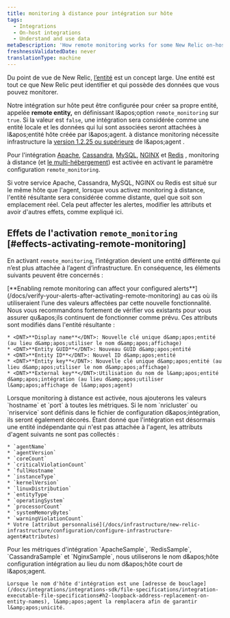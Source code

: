 ```yaml
---
title: monitoring à distance pour intégration sur hôte
tags:
  - Integrations
  - On-host integrations
  - Understand and use data
metaDescription: 'How remote monitoring works for some New Relic on-host integrations (particularly Apache, Cassandra, MySQL, NGINX, and Redis)'
freshnessValidatedDate: never
translationType: machine
---
```


Du point de vue de New Relic, [l’entité](/docs/new-relic-one/use-new-relic-one/core-concepts/what-entity-new-relic#what-is-entity) est un concept large. Une entité est tout ce que New Relic peut identifier et qui possède des données que vous pouvez monitorer.

Notre intégration sur hôte peut être configurée pour créer sa propre entité, appelée <DNT>**remote entity,**</DNT> en définissant l&amp;apos;option `remote_monitoring` sur `true`. Si la valeur est `false`, une intégration sera considérée comme une entité locale et les données qui lui sont associées seront attachées à l&amp;apos;entité hôte créée par l&amp;apos;agent. à distance monitoring nécessite infrastructure la [version 1.2.25 ou supérieure](/docs/release-notes/infrastructure-release-notes/infrastructure-agent-release-notes) de l&amp;apos;agent .

Pour l'intégration [Apache](/docs/integrations/host-integrations/host-integrations-list/apache-monitoring-integration), [Cassandra](/docs/integrations/host-integrations/host-integrations-list/cassandra-monitoring-integration), [MySQL](/docs/integrations/host-integrations/host-integrations-list/mysql-monitoring-integration), [NGINX](/docs/integrations/host-integrations/host-integrations-list/nginx-monitoring-integration) et [Redis](/docs/integrations/host-integrations/host-integrations-list/redis-monitoring-integration) , monitoring à distance (et [le multi-hébergement](/docs/integrations/host-integrations/getting-started/introduction-host-integrations#multiple-instances)) est activée en activant le paramètre configuration `remote_monitoring`.

<Callout variant="important">
  Si votre service Apache, Cassandra, MySQL, NGINX ou Redis est situé sur le même hôte que l'agent, lorsque vous activez monitoring à distance, l'entité résultante sera considérée comme distante, quel que soit son emplacement réel. Cela peut affecter les alertes, modifier les attributs et avoir d'autres effets, comme expliqué ici.
</Callout>

## Effets de l'activation `remote_monitoring` [#effects-activating-remote-monitoring]

En activant `remote_monitoring`, l’intégration devient une entité différente qui n’est plus attachée à l’agent d’infrastructure. En conséquence, les éléments suivants peuvent être concernés :

<CollapserGroup>
  <Collapser id="verify-alerts" title="Vérification des alertes">
    [<DNT>**Enabling remote monitoring can affect your configured alerts**</DNT>](/docs/verify-your-alerts-after-activating-remote-monitoring) au cas où ils utiliseraient l’une des valeurs affectées par cette nouvelle fonctionnalité. Nous vous recommandons fortement de vérifier vos <InlinePopover type="alerts" />existants pour vous assurer qu&amp;apos;ils continuent de fonctionner comme prévu.
  </Collapser>

  <Collapser id="new-entity-attributes" title="Nouvel attribut d'entité">
    Ces attributs sont modifiés dans l'entité résultante :

    * <DNT>**Display name**</DNT>: Nouvelle clé unique d&amp;apos;entité (au lieu d&amp;apos;utiliser le nom d&amp;apos;affichage)
    * <DNT>**Entity GUID**</DNT>: Nouveau GUID d&amp;apos;entité
    * <DNT>**Entity ID**</DNT>: Nouvel ID d&amp;apos;entité
    * <DNT>**Entity key**</DNT>: Nouvelle clé unique d&amp;apos;entité (au lieu d&amp;apos;utiliser le nom d&amp;apos;affichage)
    * <DNT>**External key**</DNT>:Utilisation du nom de l&amp;apos;entité d&amp;apos;intégration (au lieu d&amp;apos;utiliser l&amp;apos;affichage de l&amp;apos;agent)
  </Collapser>

  <Collapser id="new-decoration" title="Modifications des métriques enregistrées">
    Lorsque monitoring à distance est activée, nous ajouterons les valeurs `hostname` et `port` à toutes les métriques. Si le nom `nricluster` ou `nriservice` sont définis dans le fichier de configuration d&amp;apos;intégration, ils seront également décorés.
  </Collapser>

  <Collapser id="lost-attributes" title="Attribut non enregistré">
    Étant donné que l'intégration est désormais une entité indépendante qui n'est pas attachée à l'agent, les attributs d'agent suivants ne sont pas collectés :

    * `agentName`
    * `agentVersion`
    * `coreCount`
    * `criticalViolationCount`
    * `fullHostname`
    * `instanceType`
    * `kernelVersion`
    * `linuxDistribution`
    * `entityType`
    * `operatingSystem`
    * `processorCount`
    * `systemMemoryBytes`
    * `warningViolationCount`
    * Votre [attribut personnalisé](/docs/infrastructure/new-relic-infrastructure/configuration/configure-infrastructure-agent#attributes)
  </Collapser>

  <Collapser id="updated-hostname" title="Nom d'hôte mis à jour">
    Pour les métriques d'intégration `ApacheSample`, `RedisSample`, `CassandraSample` et `NginxSample`, nous utiliserons le nom d&amp;apos;hôte configuration intégration au lieu du nom d&amp;apos;hôte court de l&amp;apos;agent.

    Lorsque le nom d'hôte d'intégration est une [adresse de bouclage](/docs/integrations/integrations-sdk/file-specifications/integration-executable-file-specifications#h2-loopback-address-replacement-on-entity-names), l&amp;apos;agent la remplacera afin de garantir l&amp;apos;unicité.
  </Collapser>
</CollapserGroup>